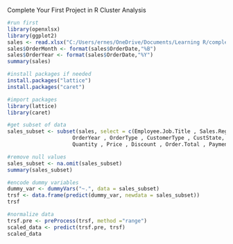 Complete Your First Project in R
Cluster Analysis

```{r}
#run first
library(openxlsx)
library(ggplot2)
sales <- read.xlsx("C:/Users/ernes/OneDrive/Documents/Learning R/complete-your-first-project-in-R-3820081-main/complete-your-first-project-in-R-3820081-main/Red30 Tech Sales.xlsx", 1, detectDates = TRUE)
sales$OrderMonth <- format(sales$OrderDate,"%B")
sales$OrderYear <- format(sales$OrderDate,"%Y")
summary(sales)
```

```{r}
#install packages if needed
install.packages("lattice")
install.packages("caret")
```


```{r}
#import packages
library(lattice)
library(caret)
```

```{r}
#get subset of data
sales_subset <- subset(sales, select = c(Employee.Job.Title , Sales.Region , OrderMonth,
                     OrderYear , OrderType , CustomerType , CustState, ProdCategory, 
                     Quantity , Price , Discount , Order.Total , Payment.Plan, Payment.Status))
```

```{r}
#remove null values
sales_subset <- na.omit(sales_subset)
summary(sales_subset)
```


```{r}
#encode dummy variables
dummy_var <- dummyVars("~.", data = sales_subset)
trsf <- data.frame(predict(dummy_var, newdata = sales_subset))
trsf
```


```{r}
#normalize data
trsf.pre <- preProcess(trsf, method ="range")
scaled_data <- predict(trsf.pre, trsf)
scaled_data
```

